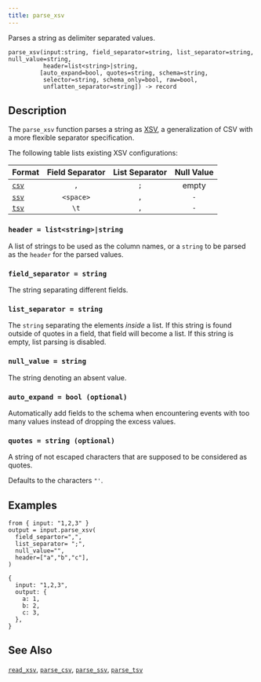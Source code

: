 ```yaml
---
title: parse_xsv
---
```


Parses a string as delimiter separated values.

```tql
parse_xsv(input:string, field_separator=string, list_separator=string, null_value=string,
          header=list<string>|string,
         [auto_expand=bool, quotes=string, schema=string,
          selector=string, schema_only=bool, raw=bool,
          unflatten_separator=string]) -> record
```

## Description

The `parse_xsv` function parses a string as [XSV](https://en.wikipedia.org/wiki/Delimiter-separated_values),
a generalization of CSV with a more flexible separator specification.

The following table lists existing XSV configurations:

|Format               |Field Separator|List Separator|Null Value|
|---------------------|:-------------:|:------------:|:--------:|
|[`csv`](/references/functions/parse_csv)   |`,`            |`;`           | empty    |
|[`ssv`](/references/functions/parse_ssv)   |`<space>`      |`,`           |`-`       |
|[`tsv`](/references/functions/parse_tsv)   |`\t`           |`,`           |`-`       |

[csv]: https://en.wikipedia.org/wiki/Comma-separated_values
[xsv]: https://en.wikipedia.org/wiki/Delimiter-separated_values

### `header = list<string>|string`

A list of strings to be used as the column names, or a `string` to be parsed
as the `header` for the parsed values.

### `field_separator = string`

The string separating different fields.

### `list_separator = string`

The `string` separating the elements _inside_ a list. If this string is found
outside of quotes in a field, that field will become a list. If this string is
empty, list parsing is disabled.

### `null_value = string`

The string denoting an absent value.

### `auto_expand = bool (optional)`

Automatically add fields to the schema when encountering events with too many
values instead of dropping the excess values.

### `quotes = string (optional)`

A string of not escaped characters that are supposed to be considered as quotes.

Defaults to the characters `"'`.


<ParsingOptions />

## Examples

```tql
from { input: "1,2,3" }
output = input.parse_xsv(
  field_separtor=",",
  list_separator= ";",
  null_value="",
  header=["a","b","c"],
)
```
```tql
{
  input: "1,2,3",
  output: {
    a: 1,
    b: 2,
    c: 3,
  },
}
```

## See Also

[`read_xsv`](/references/operators/read_xsv),
[`parse_csv`](/references/functions/parse_csv),
[`parse_ssv`](/references/functions/parse_ssv),
[`parse_tsv`](/references/functions/parse_tsv)
